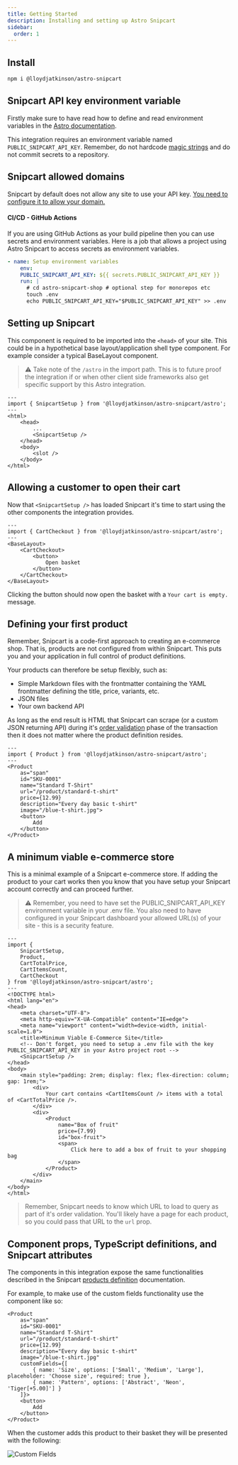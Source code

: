 ```yaml
---
title: Getting Started
description: Installing and setting up Astro Snipcart
sidebar:
  order: 1
---
```


## Install

```sh frame="terminal"
npm i @lloydjatkinson/astro-snipcart
```

## Snipcart API key environment variable

Firstly make sure to have read how to define and read environment variables in the [Astro documentation](https://docs.astro.build/en/guides/environment-variables/).

This integration requires an environment variable named `PUBLIC_SNIPCART_API_KEY`. Remember, do not hardcode [magic strings](https://softwareengineering.stackexchange.com/questions/365339/what-is-wrong-with-magic-strings) and do not commit secrets to a repository.

## Snipcart allowed domains

Snipcart by default does not allow any site to use your API key. [You need to configure it to allow your domain.](https://docs.snipcart.com/v3/dashboard/store-configuration#5-domains--urls)

#### CI/CD - GitHub Actions

If you are using GitHub Actions as your build pipeline then you can use secrets and environment variables. Here is a job that allows a project using Astro Snipcart to access secrets as environment variables.

```yaml
- name: Setup environment variables
    env:
    PUBLIC_SNIPCART_API_KEY: ${{ secrets.PUBLIC_SNIPCART_API_KEY }}
    run: |
      # cd astro-snipcart-shop # optional step for monorepos etc
      touch .env
      echo PUBLIC_SNIPCART_API_KEY="$PUBLIC_SNIPCART_API_KEY" >> .env
```

## Setting up Snipcart

This component is required to be imported into the `<head>` of your site. This could be in a hypothetical base layout/application shell type component. For example consider a typical BaseLayout component.

> ⚠ Take note of the `/astro` in the import path. This is to future proof the integration if or when other client side frameworks also get specific support by this Astro integration.

```astro
---
import { SnipcartSetup } from '@lloydjatkinson/astro-snipcart/astro';
---
<html>
    <head>
        ...
        <SnipcartSetup />
    </head>
    <body>
        <slot />
    </body>
</html>
```

## Allowing a customer to open their cart

Now that `<SnipcartSetup />` has loaded Snipcart it's time to start using the other components the integration provides.

```astro
---
import { CartCheckout } from '@lloydjatkinson/astro-snipcart/astro';
---
<BaseLayout>
    <CartCheckout>
        <button>
            Open basket
        </button>
    </CartCheckout>
</BaseLayout>
```

Clicking the button should now open the basket with a `Your cart is empty.` message.

## Defining your first product

Remember, Snipcart is a code-first approach to creating an e-commerce shop. That is, products are not configured from within Snipcart. This puts you and your application in full control of product definitions.

Your products can therefore be setup flexibly, such as:

 * Simple Markdown files with the frontmatter containing the YAML frontmatter defining the title, price, variants, etc.
 * JSON files
 * Your own backend API 

As long as the end result is HTML that Snipcart can scrape (or a custom JSON returning API) during it's [order validation](https://docs.snipcart.com/v3/setup/order-validation) phase of the transaction then it does not matter where the product definition resides.

```astro
---
import { Product } from '@lloydjatkinson/astro-snipcart/astro';
---
<Product
    as="span"
    id="SKU-0001"
    name="Standard T-Shirt"
    url="/product/standard-t-shirt"
    price={12.99}
    description="Every day basic t-shirt"
    image="/blue-t-shirt.jpg">
    <button>
        Add
    </button>
</Product>
```

## A minimum viable e-commerce store

This is a minimal example of a Snipcart e-commerce store. If adding the product to your cart works then you know that you have setup your Snipcart account correctly and can proceed further.

> ⚠ Remember, you need to have set the PUBLIC_SNIPCART_API_KEY environment variable in your .env file. You also need to have configured in your Snipcart dashboard your allowed URL(s) of your site - this is a security feature.

```astro
---
import {
    SnipcartSetup,
    Product,
    CartTotalPrice,
    CartItemsCount,
    CartCheckout
} from '@lloydjatkinson/astro-snipcart/astro';
---
<!DOCTYPE html>
<html lang="en">
<head>
    <meta charset="UTF-8">
    <meta http-equiv="X-UA-Compatible" content="IE=edge">
    <meta name="viewport" content="width=device-width, initial-scale=1.0">
    <title>Minimum Viable E-Commerce Site</title>
    <!-- Don't forget, you need to setup a .env file with the key PUBLIC_SNIPCART_API_KEY in your Astro project root -->
    <SnipcartSetup />
</head>
<body>
    <main style="padding: 2rem; display: flex; flex-direction: column; gap: 1rem;">
        <div>
            Your cart contains <CartItemsCount /> items with a total of <CartTotalPrice />.
        </div>
        <div>
            <Product
                name="Box of fruit"
                price={7.99}
                id="box-fruit">
                <span>
                    Click here to add a box of fruit to your shopping bag
                </span>
            </Product>
        </div>
    </main>
</body>
</html>
```

> Remember, Snipcart needs to know which URL to load to query as part of it's order validation. You'll likely have a page for each product, so you could pass that URL to the `url` prop.

## Component props, TypeScript definitions, and Snipcart attributes

The components in this integration expose the same functionalities described in the Snipcart [products definition](https://docs.snipcart.com/v3/setup/products) documentation.

For example, to make use of the custom fields functionality use the component like so:

```astro
<Product
    as="span"
    id="SKU-0001"
    name="Standard T-Shirt"
    url="/product/standard-t-shirt"
    price={12.99}
    description="Every day basic t-shirt"
    image="/blue-t-shirt.jpg"
    customFields={[
        { name: 'Size', options: ['Small', 'Medium', 'Large'], placeholder: 'Choose size', required: true },
        { name: 'Pattern', options: ['Abstract', 'Neon', 'Tiger[+5.00]'] }
    ]}>
    <button>
        Add
    </button>
</Product>
```

When the customer adds this product to their basket they will be presented with the following:

![Custom Fields](../../../assets/astro-snipcart-custom-fields.png "Custom Fields")